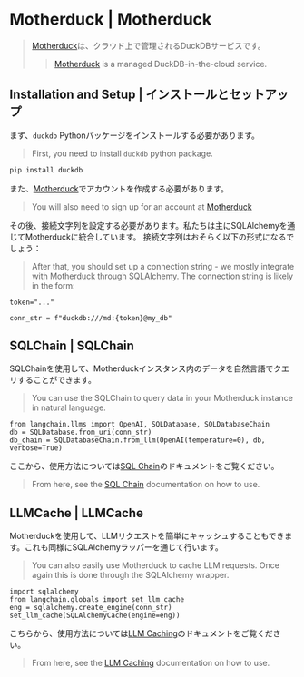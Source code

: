 # Motherduck | Motherduck

> [Motherduck](https://motherduck.com/)は、クラウド上で管理されるDuckDBサービスです。
>
> > [Motherduck](https://motherduck.com/) is a managed DuckDB-in-the-cloud service.

## Installation and Setup | インストールとセットアップ

まず、`duckdb` Pythonパッケージをインストールする必要があります。

> First, you need to install `duckdb` python package.

```bash
pip install duckdb
```

また、[Motherduck](https://motherduck.com/)でアカウントを作成する必要があります。

> You will also need to sign up for an account at [Motherduck](https://motherduck.com/)

その後、接続文字列を設定する必要があります。私たちは主にSQLAlchemyを通じてMotherduckに統合しています。
接続文字列はおそらく以下の形式になるでしょう：

> After that, you should set up a connection string - we mostly integrate with Motherduck through SQLAlchemy.
> The connection string is likely in the form:

```
token="..."

conn_str = f"duckdb:///md:{token}@my_db"
```

## SQLChain | SQLChain

SQLChainを使用して、Motherduckインスタンス内のデータを自然言語でクエリすることができます。

> You can use the SQLChain to query data in your Motherduck instance in natural language.

```
from langchain.llms import OpenAI, SQLDatabase, SQLDatabaseChain
db = SQLDatabase.from_uri(conn_str)
db_chain = SQLDatabaseChain.from_llm(OpenAI(temperature=0), db, verbose=True)
```

ここから、使用方法については[SQL Chain](/docs/use_cases/tabular/sqlite)のドキュメントをご覧ください。

> From here, see the [SQL Chain](/docs/use_cases/tabular/sqlite) documentation on how to use.

## LLMCache | LLMCache

Motherduckを使用して、LLMリクエストを簡単にキャッシュすることもできます。これも同様にSQLAlchemyラッパーを通じて行います。

> You can also easily use Motherduck to cache LLM requests.
> Once again this is done through the SQLAlchemy wrapper.

```
import sqlalchemy
from langchain.globals import set_llm_cache
eng = sqlalchemy.create_engine(conn_str)
set_llm_cache(SQLAlchemyCache(engine=eng))
```

こちらから、使用方法については[LLM Caching](/docs/modules/model_io/llms/how_to/llm_caching)のドキュメントをご覧ください。

> From here, see the [LLM Caching](/docs/modules/model_io/llms/how_to/llm_caching) documentation on how to use.
